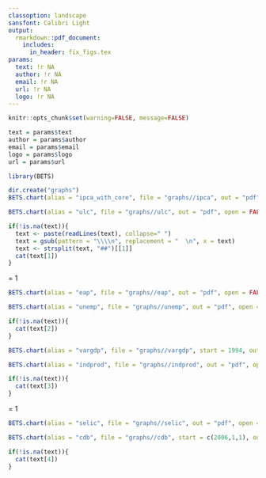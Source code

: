 ```yaml
---
classoption: landscape
sansfont: Calibri Light
output:
  rmarkdown::pdf_document:
    includes:  
      in_header: fix_figs.tex
params: 
  text: !r NA
  author: !r NA
  email: !r NA
  url: !r NA
  logo: !r NA
---
```


\fontfamily{lmss}\selectfont

```r
knitr::opts_chunk$set(warning=FALSE, message=FALSE)

text = params$text
author = params$author
email = params$email
logo = params$logo
url = params$url
```

```r
library(BETS)
```

\def\haslogo{`r as.integer(!is.na(logo))`}
\def\haswebsite{`r as.integer(!is.na(url))`} 
\def\hastext{`r as.integer(!is.na(text))`} 

\fancypagestyle{plain}{
  \fancyhf{}%
  \setlength{\headheight}{45pt} 
  \fancyhead[L]{
    \includegraphics[width=\linewidth,height=40pt]{logo_bets} }
  \fancyhead[R]{
    {\fontfamily{lmss}\selectfont
    {\footnotesize Analysis by} \\
    \ifnum\haslogo = 1
      \includegraphics[width=\linewidth,height=35pt]{`r logo`} \\
    \else
      `r author` \\
    \fi
    \ifnum\haswebsite = 1
      {\small \url{`r url`}}
    \fi
    }
  }
  \fancyfoot[L]{
     {\fontfamily{lmss}\selectfont
     {\small Charts generated by the \textbf{BETS R Package} on `r Sys.Date()` $\diamond$ \textbf{\url{https://github.com/pedrocostaferreira/BETS}}}}
  }
  \fancyfoot[R]{
    \thepage\  / \pageref{LastPage} }
}
\pagestyle{plain}


```r
dir.create("graphs")
BETS.chart(alias = "ipca_with_core", file = "graphs//ipca", out = "pdf", open = FALSE)
```


```r
BETS.chart(alias = "ulc", file = "graphs//ulc", out = "pdf", open = FALSE)
```

\begin{figure}[h]
\begin{subfigure}{.49\textwidth}
  \centering
  \includegraphics[width=1\linewidth]{graphs/ipca}
  \label{ipca}
\end{subfigure}
~
\begin{subfigure}{.49\textwidth}
  \centering
  \includegraphics[width=1\linewidth]{graphs/ulc}
  \label{cut}
\end{subfigure}
\end{figure}


```r
if(!is.na(text)){
  text <- paste(readLines(text), collapse=" ")
  text = gsub(pattern = "\\\\n", replacement = "  \n", x = text)
  text <- strsplit(text, "##")[[1]]
  cat(text[1])
}
```

\ifnum\hastext = 1
  \newpage
  \pagestyle{plain}
\fi

```r
BETS.chart(alias = "eap", file = "graphs//eap", out = "pdf", open = FALSE)
```

```r
BETS.chart(alias = "unemp", file = "graphs//unemp", out = "pdf", open = FALSE)
```

\begin{figure}[h]
\begin{subfigure}{.49\textwidth}
  \centering
  \includegraphics[width=1\linewidth]{graphs/eap}
  \label{ipca}
\end{subfigure}
~
\begin{subfigure}{.49\textwidth}
  \centering
  \includegraphics[width=1\linewidth]{graphs/unemp}
  \label{cut}
\end{subfigure}
\end{figure}


```r
if(!is.na(text)){
  cat(text[2])
}
```

\newpage
\pagestyle{plain}

```r
BETS.chart(alias = "vargdp", file = "graphs//vargdp", start = 1994, out = "pdf", open = FALSE)
```

```r
BETS.chart(alias = "indprod", file = "graphs//indprod", out = "pdf", open = FALSE)
```

\begin{figure}[h]
\begin{subfigure}{.49\textwidth}
  \centering
  \includegraphics[width=1\linewidth]{graphs/vargdp}
  \label{ipca}
\end{subfigure}
~
\begin{subfigure}{.49\textwidth}
  \centering
  \includegraphics[width=1\linewidth]{graphs/indprod}
  \label{cut}
\end{subfigure}
\end{figure}

```r
if(!is.na(text)){
  cat(text[3])
}
```

\ifnum\hastext = 1
  \newpage
  \pagestyle{plain}
\fi

```r
BETS.chart(alias = "selic", file = "graphs//selic", out = "pdf", open = FALSE)
```

```r
BETS.chart(alias = "cdb", file = "graphs//cdb", start = c(2006,1,1), out = "pdf", open = FALSE)
```

\begin{figure}[h]
\begin{subfigure}{.49\textwidth}
  \centering
  \includegraphics[width=1\linewidth]{graphs/selic}
  \label{ipca}
\end{subfigure}
~
\begin{subfigure}{.49\textwidth}
  \centering
  \includegraphics[width=1\linewidth]{graphs/cdb}
  \label{cut}
\end{subfigure}
\end{figure}

```r
if(!is.na(text)){
  cat(text[4])
}
```


